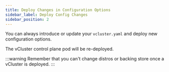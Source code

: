 ```yaml
---
title: Deploy Changes in Configuration Options
sidebar_label: Deploy Config Changes
sidebar_position: 2
---
```



You can always introduce or update your `vcluster.yaml` and deploy new configuration options.

The vCluster control plane pod will be re-deployed. 

<p></p>

:::warning 
Remember that you can't change distros or backing store once a vCluster is deployed. 
:::

<DeployChanges />